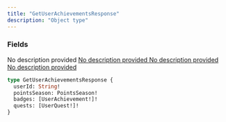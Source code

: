 ```yaml
---
title: "GetUserAchievementsResponse"
description: "Object type"
---
```


### Fields

<ResponseField name="userId" type="String!" required>
  No description provided
</ResponseField>

<a href="/api-reference/types/pointsseason">
  <ResponseField name="pointsSeason" type="PointsSeason!" required>
    No description provided
  </ResponseField>
</a>

<a href="/api-reference/types/userachievement">
  <ResponseField name="badges" type="[UserAchievement!]!" required>
    No description provided
  </ResponseField>
</a>

<a href="/api-reference/types/userquest">
  <ResponseField name="quests" type="[UserQuest!]!" required>
    No description provided
  </ResponseField>
</a>


```graphql GetUserAchievementsResponse
type GetUserAchievementsResponse {
  userId: String!
  pointsSeason: PointsSeason!
  badges: [UserAchievement!]!
  quests: [UserQuest!]!
}
```
